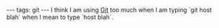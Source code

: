 ---
tags: git
---
I think I am using [[Git]] too much when I am typing `git host blah` when I mean to type `host blah`.
